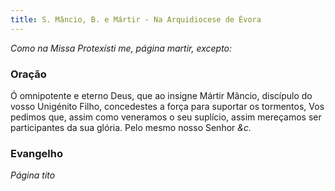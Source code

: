```yaml
---
title: S. Mâncio, B. e Mártir - Na Arquidiocese de Évora
---
```


<em>Como na Missa Protexísti me, página martir, excepto:</em>

### Oração

Ó omnipotente e eterno Deus, que ao insigne Mártir Mâncio, discípulo do
vosso Unigénito Filho, concedestes a força para suportar os tormentos, Vos
pedimos que, assim como veneramos o seu suplício, assim mereçamos ser
participantes da sua glória. Pelo mesmo nosso Senhor <em>&c.</em>

### Evangelho 

_Página tito_
